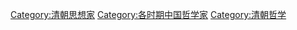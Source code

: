 [[Category:清朝思想家|Category:清朝思想家]]
[[Category:各时期中国哲学家|Category:各时期中国哲学家]]
[[Category:清朝哲学|Category:清朝哲学]]